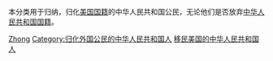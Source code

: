 本分类用于归纳，归化[[美国国籍|美国国籍]]的中华人民共和国公民，无论他们是否放弃[[中华人民共和国国籍|中华人民共和国国籍]]。

[[Category:归化美国公民的中国人|Zhong]]
[[Category:归化外国公民的中华人民共和国人|Category:归化外国公民的中华人民共和国人]]
[[Category:移民美国的中华人民共和国人|]]